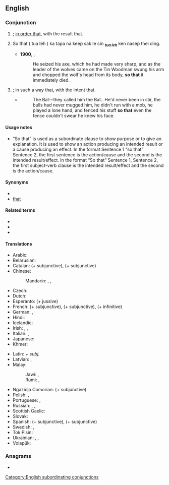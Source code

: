 ==English==

===Conjunction===
{{en-con}}

# {{non-gloss definition|Indicates purpose}}; [[in order that]], with the result that.
# So that ( tua leh ) ka tapa na keep sak le cin '''''<sub>tua leh</sub>''''' ken nasep thei ding.
#:{{ux|en|He must die '''so that''' others might live.}}
#* '''1900''', {{w|L. Frank Baum}}, {{w|The Wonderful Wizard of Oz}}
#*: He seized his axe, which he had made very sharp, and as the leader of the wolves came on the Tin Woodman swung his arm and chopped the wolf's head from its body, '''so that''' it immediately died.
# {{non-gloss definition|Indicates purpose}}; in such a way that, with the intent that.
#: {{ux|en|He tied a complex knot '''so that''' others would find it hard to undo.}}
#* {{RQ:RnhrtHpwd Bat|I|01}}
#*: The Bat—they called him the Bat.{{nb...}}. He'd never been in stir, the bulls had never mugged him, he didn't run with a mob, he played a lone hand, and fenced his stuff '''so that''' even the fence couldn't swear he knew his face.

====Usage notes====
* “So that” is used as a subordinate clause to show purpose or to give an explanation. It is used to show an action producing an intended result or a cause producing an effect. In the format Sentence 1 “so that” Sentence 2, the first sentence is the action/cause and the second is the intended result/effect. In the format “So that” Sentence 1, Sentence 2, the first subject-verb clause is the intended result/effect and the second is the action/cause.

====Synonyms====
* {{l|en|in order that}}
* [[that#Conjunction|that]] {{qualifier|conjunction}}

====Related terms====
* {{l|en|in order}}
* {{l|en|in order for}}
* {{l|en|in order to}}

====Translations====
{{trans-top|in order to}}
* Arabic: {{t|ar|حَتَّى}}
* Belarusian: {{t|be|каб|tr=kab|sc=Cyrl}}
* Catalan: {{t+|ca|perquè}} (+ subjunctive), {{qualifier|colloquial Valencian}} {{t|ca|per a que}} (+ subjunctive)
* Chinese:
*: Mandarin: {{t+|cmn|以便|tr=yǐbiàn|sc=Hani}}, {{t+|cmn|為了|sc=Hani}}, {{t+|cmn|为了|tr=wèile|sc=Hani}}
* Czech: {{t+|cs|aby}}
* Dutch: {{t+|nl|zodat}}
* Esperanto: {{t|eo|por ke}} (+ jussive)
* French: {{t+|fr|pour que}} (+ subjunctive), {{t+|fr|afin que}} (+ subjunctive), {{t+|fr|afin de}} (+ infinitive)
* German: {{t+|de|damit}}, {{t+|de|sodass}}
* Hindi: {{t+|hi|ताकि|tr=tāki}}
* Icelandic: {{t|is|þannig að}}
* Irish: {{t|ga|i riocht is go}}, {{t|ga|ar nós go}}, {{t|ga|sa chaoi go}}
* Italian: {{t+|it|cosicché}}, {{t+|it|perché}}
* Japanese: {{t+|ja|ため|tr=...tame ni|alt=...ために|sc=Jpan}}
* Khmer: {{t+|km|ដើម្បី|tr=daəmbəy|sc=Khmr}}
{{trans-mid}}
* Latin: {{t+|la|ut}} ''+ subj.''
* Latvian: {{t|lv|tāpēc}}, {{t|lv|tāpēc ka}}
* Malay:
*: Jawi: {{t|ms|اݢر|sc=Arab}}, {{t|ms|سوڤايا|sc=Arab}}
*: Rumi: {{t+|ms|agar}}, {{t|ms|supaya}}
* Ngazidja Comorian: {{t|zdj|ili}} (+ subjunctive)
* Polish: {{t+|pl|aby}}, {{t+|pl|żeby}}
* Portuguese: {{t|pt|para que|n}}, {{t|pt|de modo que}}
* Russian: {{t+|ru|что́бы|tr=štóby}}, {{t+|ru|чтоб|tr=štob}}, {{t+|ru|да́бы}} {{qualifier|archaic or poetic}}
* Scottish Gaelic: {{t|gd|air chor 's gu}}
* Slovak: {{t|sk|aby}}
* Spanish: {{t|es|para que}} (+ subjunctive), {{t|es|de modo que}} (+ subjunctive)
* Swedish: {{t+|sv|så}}, {{t|sv|så att}}
* Tok Pisin: {{t|tpi|olsem na}}
* Ukrainian: {{t+|uk|щоб|tr=ščob|sc=Cyrl}}, {{t|uk|що́би}}, {{t+|uk|аби́}}
* Volapük: {{t+|vo|dat}}
{{trans-bottom}}

===Anagrams===
* {{anagrams|en|Shatto|shotta}}

[[Category:English subordinating conjunctions]]